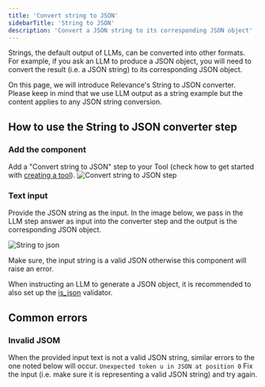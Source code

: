 ```yaml
---
title: 'Convert string to JSON'
sidebarTitle: 'String to JSON'
description: 'Convert a JSON string to its corresponding JSON object'
---
```


Strings, the default output of LLMs, can be converted into other formats. 
For example, if you ask an LLM to produce a JSON object, you will need to convert the result (i.e. a JSON string) to
its corresponding JSON object.

On this page, we will introduce Relevance's String to JSON converter. Please keep in mind that we use LLM output as a string example but
the content applies to any JSON string conversion.


## How to use the String to JSON converter step
### Add the component
Add a "Convert string to JSON" step to your Tool (check how to get started with 
[creating a tool](/build-custom-tools/tool-steps/getting_started)).
![Convert string to JSON step](/images/build-custom-tools/tool-step/convert-string-to-json-get-started.png)

### Text input
Provide the JSON string as the input. In the image below, we pass in the LLM step answer as input into the converter step and 
the output is the corresponding JSON object.

![String to json](/images/build-custom-tools/tool-step/convert-string-to-json-fields.png)

<Tip>
Make sure, the input string is a valid JSON otherwise this component will raise an error.

When instructing an LLM to generate a JSON object, it is recommended to also set up the 
[is_json](/build-custom-tools/tool-steps/llms/validators#is-json) validator. 
</Tip>

<Snippet file="components/tools/step-general.mdx" />

## Common errors
### Invalid JSOM
When the provided input text is not a valid JSON string, similar errors to the one noted below will occur.
```Unexpected token u in JSON at position 0```
Fix the input (i.e. make sure it is representing a valid JSON string) and try again.
